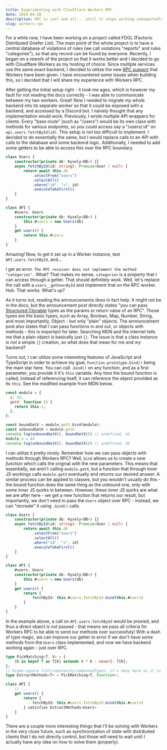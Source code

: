```yaml
---
title: Experimenting with Cloudflare Workers RPC
date: 2024-04-20
description: RPC is cool and all... until it stops working unexpectedly
slug: workers-rpc
---
```


For a while now, I have been working on a project called FDGL (Factorio Distributed Griefer List).
The main point of the whole project is to have a central database of violations of rules
(we call violations "reports" and rules "categories"), so that any record can be found by everyone.
Recently, I began on a rework of the project so that it works better and I decided to go with
Cloudflare Workers as my hosting of choice. Since multiple services use the same exact backend,
I decided to utilize the new [RPC support](https://developers.cloudflare.com/workers/runtime-apis/rpc/)
that Workers have been given. I have encountered some issues when building this, so I decided that I will
share my experience with Workers RPC.

After getting the initial setup right - it took me ages, which is however my fault for not reading the docs
correctly - I was able to communicate between my two workers. Great! Now I needed to migrate my whole backend
into its separate worker so that it could be exposed with a backend, and accessed by a Discord bot. I naively
thought that any implementation would work. Previously, I wrote multiple API wrappers for clients. Every "base route"
(such as "/users") would be its own class with methods for various endpoints, so you could access
say a "/users/:id" on `api.users.fetchById(id)`. This setup is not too difficult to implement. I decided to
do essentially the same, but I would replace calls to an API with calls to the database and some backend logic.
Additionally, I needed to add some getters to be able to access this over the RPC boundary.

```ts
class Users {
	constructor(private db: Kysely<DB>) {}
	async fetchById(id: string): Promise<User | null> {
		return await this.db
			.selectFrom("users")
			.selectAll()
			.where("id", "=", id)
			.executeTakeFirst()
	}
}

class API {
	#users: Users
	constructor(private db: Kysely<DB>) {
		this.#users = new Users(db)
	}
	get users() {
		return this.#users
	}
}
```

Amazing! Now, to get it set up in a Worker instance, test `API.users.fetchById`, and...

I get an error. `The RPC receiver does not implement the method "categories".` What?
That makes no sense. `categories` is a property that I can access through a getter.
That should definitely work. Well, let's replace the call with a `users__getUserById`
and implement that on the RPC worker. Huh. That works. What's up?

As it turns out, reading the announcements *does* in fact help. It might not be in the docs,
but the announcement post directly states "you can pass [Structured Clonable](https://developer.mozilla.org/en-US/docs/Web/API/Web_Workers_API/Structured_clone_algorithm#supported_types)
types as the params or return value of an RPC". Those types are the basic types,
such as Array, Boolean, Map, Number, String, and most importantly, Object - but
only "plain" objects. The announcement post also states that I can pass functions
in and out, or objects with methods - this is important for later. Searching
MDN and the internet tells me that a plain object is basically just `{}`.
The issue is that a class instance is *not* a simple
`{}` creation, so what does that mean for me and my backend?

Turns out, I can utilize some interesting features of JavaScript and TypeScript in order to
achieve my goal, `Function.prototype.bind()` being the main star here. You can call `.bind()`
on any function, and as a first parameter, you provide it it's `this` variable. Any time the
bound function is called, instead of referencing itself, it can reference the object provided
as its `this`. See the modified example from MDN below.

```js
const module = {
  x: 42,
  getX: function () {
    return this.x;
  },
};

const boundGetX = module.getX.bind(module);
const unboundGetX = module.getX
console.log(unboundGetX(), boundGetX()) // undefined, 42
module.x = 44
console.log(unboundGetX(), boundGetX()) // undefined, 44
```

I can utilize it pretty nicely. Remember how we can pass objects with methods
through Workers RPC? Well, `bind` allows us to create a *new function* which calls
the original with the new parameters. This means that essentially, we aren't
calling `module.getX`, but a function that through inner JS workings calls
`module.getX` eventually and returns our desired answer. A similar process
can be applied to classes, but you wouldn't usually do this - the
bound function does the same thing as the unbound one, only with some inner JS
quirks in between. However, these inner JS quirks are what we are after here -
we get a new function that returns our result, but importantly, we don't need to
pass the `Users` object over RPC - instead, we can "recreate" it using `.bind()` calls.

```ts
class Users {
	constructor(private db: Kysely<DB>) {}
	async fetchById(id: string): Promise<User | null> {
		return await this.db
			.selectFrom("users")
			.selectAll()
			.where("id", "=", id)
			.executeTakeFirst()
	}
}

class API {
	#users: Users
	constructor(private db: Kysely<DB>) {
		this.#users = new Users(db)
	}
	get users() {
		return {
			fetchById: this.#users.fetchById.bind(this.#users)
		}
	}
}
```

In the example above, a call on `API.users.fetchById` would be proxied, and thus
a direct object is not passed - that means we pass all criteria for Workers RPC
to be able to send our methods over successfuly! With a dash of type magic, we can
improve our getter to error if we don't have some methods from the `Users` class
implemented, and now we have backend working again - just over RPC.

```ts
type PickMatching<T, V> = {
	[K in keyof T as T[K] extends V ? K : never]: T[K];
};
// biome-ignore lint/complexity/noBannedTypes: it's okay here as it is only a picker
type ExtractMethods<T> = PickMatching<T, Function>;

class API {
	// ...
	get users() {
		return {
			fetchById: this.#users.fetchById.bind(this.#users)
		} satisfies ExtractMethods<Users>
	}
}
```

There are a couple more interesting things that I'll be solving with Workers in
the very close future, such as synchronization of state with distributed clients
that I do not directly control, but those will need to wait until I actually have
any idea on how to solve them (properly).